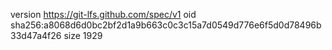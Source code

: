 version https://git-lfs.github.com/spec/v1
oid sha256:a8068d6d0bc2bf2d1a9b663c0c3c15a7d0549d776e6f5d0d78496b33d47a4f26
size 1929
